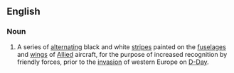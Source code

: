 ==English==
{{wikipedia}}
===Noun===
{{en-noun|-}}
# {{context|historical|aviation|lang=en}} A series of [[alternating]] black and white [[stripe]]s painted on the [[fuselage]]s and [[wing]]s of [[Allied]] aircraft, for the purpose of increased recognition by friendly forces, prior to the [[invasion]] of western Europe on [[D-Day]].
